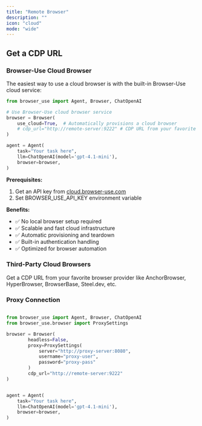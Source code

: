 ```yaml
---
title: "Remote Browser"
description: ""
icon: "cloud"
mode: "wide"
---
```


## Get a CDP URL

### Browser-Use Cloud Browser

The easiest way to use a cloud browser is with the built-in Browser-Use cloud service:

```python
from browser_use import Agent, Browser, ChatOpenAI

# Use Browser-Use cloud browser service
browser = Browser(
    use_cloud=True,  # Automatically provisions a cloud browser
    # cdp_url="http://remote-server:9222" # CDP URL from your favorite browser provider like AnchorBrowser, HyperBrowser, BrowserBase, Steel.dev, etc.
)

agent = Agent(
    task="Your task here",
    llm=ChatOpenAI(model='gpt-4.1-mini'),
    browser=browser,
)
```

**Prerequisites:**
1. Get an API key from [cloud.browser-use.com](https://cloud.browser-use.com)
2. Set BROWSER_USE_API_KEY environment variable

**Benefits:**
- ✅ No local browser setup required
- ✅ Scalable and fast cloud infrastructure
- ✅ Automatic provisioning and teardown
- ✅ Built-in authentication handling
- ✅ Optimized for browser automation

### Third-Party Cloud Browsers
Get a CDP URL from your favorite browser provider like AnchorBrowser, HyperBrowser, BrowserBase, Steel.dev, etc.




### Proxy Connection

```python

from browser_use import Agent, Browser, ChatOpenAI
from browser_use.browser import ProxySettings

browser = Browser(
        headless=False,
        proxy=ProxySettings(
            server="http://proxy-server:8080",
            username="proxy-user",
            password="proxy-pass"
        )
        cdp_url="http://remote-server:9222"
)


agent = Agent(
    task="Your task here",
    llm=ChatOpenAI(model='gpt-4.1-mini'),
    browser=browser,
)
```
